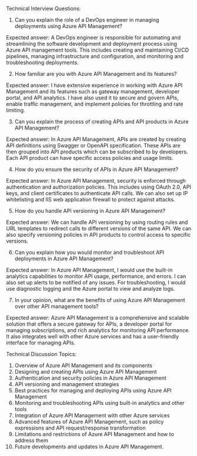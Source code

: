 

Technical Interview Questions:
1. Can you explain the role of a DevOps engineer in managing deployments using Azure API Management?

Expected answer: A DevOps engineer is responsible for automating and streamlining the software development and deployment process using Azure API management tools. This includes creating and maintaining CI/CD pipelines, managing infrastructure and configuration, and monitoring and troubleshooting deployments.

2. How familiar are you with Azure API Management and its features?

Expected answer: I have extensive experience in working with Azure API Management and its features such as gateway management, developer portal, and API analytics. I have also used it to secure and govern APIs, enable traffic management, and implement policies for throttling and rate limiting.

3. Can you explain the process of creating APIs and API products in Azure API Management?

Expected answer: In Azure API Management, APIs are created by creating API definitions using Swagger or OpenAPI specification. These APIs are then grouped into API products which can be subscribed to by developers. Each API product can have specific access policies and usage limits.

4. How do you ensure the security of APIs in Azure API Management?

Expected answer: In Azure API Management, security is enforced through authentication and authorization policies. This includes using OAuth 2.0, API keys, and client certificates to authenticate API calls. We can also set up IP whitelisting and IIS web application firewall to protect against attacks.

5. How do you handle API versioning in Azure API Management?

Expected answer: We can handle API versioning by using routing rules and URL templates to redirect calls to different versions of the same API. We can also specify versioning policies in API products to control access to specific versions.

6. Can you explain how you would monitor and troubleshoot API deployments in Azure API Management?

Expected answer: In Azure API Management, I would use the built-in analytics capabilities to monitor API usage, performance, and errors. I can also set up alerts to be notified of any issues. For troubleshooting, I would use diagnostic logging and the Azure portal to view and analyze logs.

7. In your opinion, what are the benefits of using Azure API Management over other API management tools?

Expected answer: Azure API Management is a comprehensive and scalable solution that offers a secure gateway for APIs, a developer portal for managing subscriptions, and rich analytics for monitoring API performance. It also integrates well with other Azure services and has a user-friendly interface for managing APIs.

Technical Discussion Topics:
1. Overview of Azure API Management and its components
2. Designing and creating APIs using Azure API Management
3. Authentication and security policies in Azure API Management
4. API versioning and management strategies
5. Best practices for managing and deploying APIs using Azure API Management
6. Monitoring and troubleshooting APIs using built-in analytics and other tools
7. Integration of Azure API Management with other Azure services
8. Advanced features of Azure API Management, such as policy expressions and API request/response transformation
9. Limitations and restrictions of Azure API Management and how to address them
10. Future developments and updates in Azure API Management.